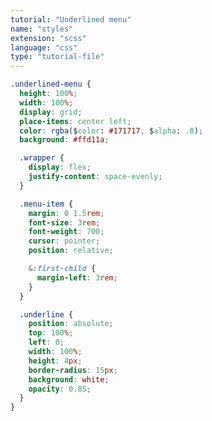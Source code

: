 ```yaml
---
tutorial: "Underlined menu"
name: "styles"
extension: "scss"
language: "css"
type: "tutorial-file"
---
```


```css
.underlined-menu {
  height: 100%;
  width: 100%;
  display: grid;
  place-items: center left;
  color: rgba($color: #171717, $alpha: .8);
  background: #ffd11a;

  .wrapper {
    display: flex;
    justify-content: space-evenly;
  }

  .menu-item {
    margin: 0 1.5rem;
    font-size: 3rem;
    font-weight: 700;
    cursor: pointer;
    position: relative;

    &:first-child {
      margin-left: 3rem;
    }
  }

  .underline {
    position: absolute;
    top: 100%;
    left: 0;
    width: 100%;
    height: 4px;
    border-radius: 15px; 
    background: white;
    opacity: 0.85;
  }
}
```